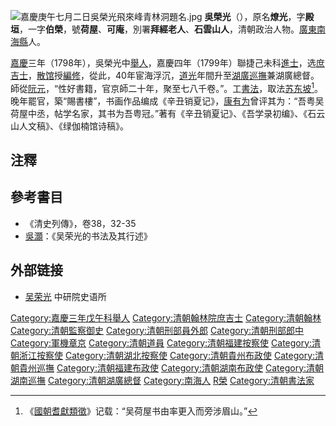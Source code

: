 [[File:嘉慶庚午七月二日吳榮光飛來峰青林洞題名.jpg|thumb]]
'''吳榮光'''（{{bd|1773年||1843年|catIdx=W吳}}），原名'''燎光'''，字'''殿垣'''，一字'''伯榮'''，號'''荷屋'''、'''可庵'''，別署'''拜經老人'''、'''石雲山人'''，清朝政治人物。[[廣東|廣東]][[南海縣|南海縣]]人。

[[嘉慶|嘉慶]]三年（1798年），吳榮光中[[舉人|舉人]]，嘉慶四年（1799年）聯捷己未科[[進士|進士]]，选[[庶吉士|庶吉士]]，[[散馆|散馆]]授[[編修|編修]]，從此，40年宦海浮沉，[[道光|道光]]年間升至[[湖廣|湖廣]][[巡撫|巡撫]]兼湖廣總督。師從[[阮元|阮元]]，“性好書籍，官京師二十年，聚至七八千卷。”。工[[書法|書法]]，取法[[苏东坡|苏东坡]]<ref>《[[國朝耆獻類徵|國朝耆獻類徵]]》记载：“吴荷屋书由率更入而旁涉眉山。”</ref>。晚年罷官，築“賜書樓”，书画作品编成《辛丑销夏记》，[[康有为|康有为]]曾评其为：“吾粤吴荷屋中丞，帖学名家，其书为吾粤冠。”著有《辛丑销夏记》、《吾学录初编》、《石云山人文稿》、《绿伽楠馆诗稿》。

==注釋==
{{reflist}}

==參考書目==
*《清史列傳》，卷38，32-35
* [[吳灝|吳灝]]：《吴荣光的书法及其行述》

==外部链接==
*[http://npmhost.npm.gov.tw/ttscgi2/ttsquery?0:0:npmauac:TM%3D%A7d%BAa%A5%FA 吴荣光] {{Wayback|url=http://npmhost.npm.gov.tw/ttscgi2/ttsquery?0:0:npmauac:TM%3D%A7d%BAa%A5%FA |date=20190810142325 }} 中研院史语所

{{嘉慶四年己未科殿試金榜}}
{{DEFAULTSORT:Wang王}}
[[Category:嘉慶三年戊午科舉人|Category:嘉慶三年戊午科舉人]]
[[Category:清朝翰林院庶吉士|Category:清朝翰林院庶吉士]]
[[Category:清朝翰林|Category:清朝翰林]]
[[Category:清朝監察御史|Category:清朝監察御史]]
[[Category:清朝刑部員外郎|Category:清朝刑部員外郎]]
[[Category:清朝刑部郎中|Category:清朝刑部郎中]]
[[Category:軍機章京|Category:軍機章京]]
[[Category:清朝道員|Category:清朝道員]]
[[Category:清朝福建按察使|Category:清朝福建按察使]]
[[Category:清朝浙江按察使|Category:清朝浙江按察使]]
[[Category:清朝湖北按察使|Category:清朝湖北按察使]]
[[Category:清朝貴州布政使|Category:清朝貴州布政使]]
[[Category:清朝貴州巡撫|Category:清朝貴州巡撫]]
[[Category:清朝福建布政使|Category:清朝福建布政使]]
[[Category:清朝湖南布政使|Category:清朝湖南布政使]]
[[Category:清朝湖南巡撫|Category:清朝湖南巡撫]]
[[Category:清朝湖廣總督|Category:清朝湖廣總督]]
[[Category:南海人|Category:南海人]]
[[Category:吳姓|R榮]]
[[Category:清朝書法家|Category:清朝書法家]]